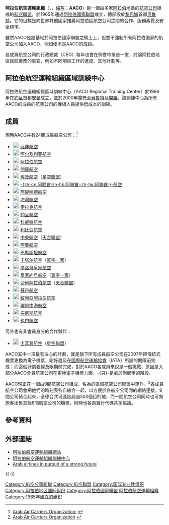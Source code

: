 {{Refimprove|time=2016-11-25T15:01:49+00:00}}
{{Infobox organization
|name                = 阿拉伯航空運輸組織
|native_name         = الاتحاد العربي للنقل الجوي
|native_name_lang    = ar
|image               = 
|image_size          = 
|caption             = 
|logo                = 
|formation           = {{start date|1965|8|25}}
|headquarters        = {{LBN}}[[貝魯特|貝魯特]]
|sec_gen             = Abdul Wahab Teffaha
|leader_title        = 主席 
|leader_name         = H.E. Eng. Saleh N. Al Jasser
|website             = {{URL|aaco.org}}
}}
'''阿拉伯航空運輸組織'''（{{lang-ar|الإتحاد العربي للنقل الجوي}}，{{lang-en|'''A'''rabic '''A'''ir '''C'''arriers '''O'''rganization}}，[[缩写|缩写]]：'''AACO'''）是一個由多家[[阿拉伯|阿拉伯]]地區的[[航空公司|航空公司]]組成的[[航空聯盟|航空聯盟]]，於1965年通過[[阿拉伯國家聯盟|阿拉伯國家聯盟]]成立，總部設於[[黎巴嫩|黎巴嫩]]首都[[贝鲁特|贝鲁特]]。它的目標是向世界其他國家推廣阿拉伯區航空公司之間的合作、服務素質及安全標準。

雖然AACO是設基地於阿拉伯國家聯盟之領土上，但並不強制所有阿拉伯国家的航空公司加入AACO，例如{{tsl|en|Air Mauritanie|毛里塔尼亞航空}}便不是AACO的成員。

各成員航空公司的行政總裁（CEO）每年也會在例會中聚首一堂，討論阿拉伯地區民航業務的事宜，例如不同項目工作的進度、其他計劃等。

==阿拉伯航空運輸組織區域訓練中心==
阿拉伯航空運輸組織區域訓練中心（AACO Regional Training Center）於1996年在[[約旦|約旦]]首都[[安曼|安曼]]成立，並於2000年擴充至[[贝鲁特|貝魯特]]及[[开罗|開羅]]。該訓練中心為所有AACO的成員的航空公司的機組人員提供低成本的訓練。

==成員==
現時AACO共有24間成員航空公司：<ref>[http://www.aaco.org/airlines.asp Arab Air Carriers Organization:<!-- Bot generated title -->] {{webarchive|url=https://web.archive.org/web/20080917033235/http://www.aaco.org/airlines.asp |date=2008-09-17 }}</ref>

* [[File:Flag_of_Libya.svg|20px]] [[泛非航空|泛非航空]]
* [[File:Flag_of_Algeria.svg|20px]] [[阿尔及利亚航空|阿尔及利亚航空]]
* [[File:Flag_of_the_United_Arab_Emirates.svg|20px]] [[阿拉伯航空|阿拉伯航空]]
* [[File:Flag_of_Egypt.svg|20px]] [[開羅航空|開羅航空]]
* [[File:Flag_of_Egypt.svg|20px]] [[埃及航空|埃及航空]]（[[星空聯盟|星空聯盟]]）
* [[File:Flag_of_the_United_Arab_Emirates.svg|20px]] [[阿聯酋航空|-{zh-cn:阿联酋;zh-hk:阿聯酋:;zh-tw:阿聯酋;}-航空]]
* [[File:Flag_of_the_United_Arab_Emirates.svg|20px]] [[阿提哈德航空|阿提哈德航空]]
* [[File:Flag_of_Bahrain.svg|20px]] [[海灣航空|海灣航空]]
* [[File:Flag_of_Iraq.svg|20px]] [[伊拉克航空|伊拉克航空]]
* [[File:Flag_of_Jordan.svg|20px]] [[約旦航空|約旦航空]]
* [[File:Flag_of_Kuwait.svg|20px]] [[科威特航空|科威特航空]]
* [[File:Flag_of_Libya.svg|20px]] [[利比亞航空|利比亞航空]]
* [[File:Flag_of_Lebanon.svg|20px]] [[中東航空|中東航空]]（[[天合聯盟|天合聯盟]]）
* [[File:Flag_of_Oman.svg|20px]] [[阿曼航空|阿曼航空]]
* [[File:Flag_of_Palestine.svg|20px]] [[巴勒斯坦航空|巴勒斯坦航空]]
* [[File:Flag_of_Qatar.svg|20px]] [[卡塔尔航空|卡塔尔航空]]（[[寰宇一家|寰宇一家]]）
* [[File:Flag_of_Morocco.svg|20px]] [[摩洛哥皇家航空|摩洛哥皇家航空]]
* [[File:Flag_of_Jordan.svg|20px]] [[皇家約旦航空|皇家約旦航空]]（[[寰宇一家|寰宇一家]]）
* [[File:Flag_of_Saudi_Arabia.svg|20px]] [[沙地阿拉伯航空|沙地阿拉伯航空]]（[[天合聯盟|天合聯盟]]）
* [[File:Flag_of_Sudan.svg|20px]] [[蘇丹航空|蘇丹航空]]
* [[File:Flag_of_Syria.svg|20px]] [[敘利亞阿拉伯航空|敘利亞阿拉伯航空]]
* [[File:Flag_of_Lebanon.svg|20px]] [[環地中海航空|環地中海航空]]
* [[File:Flag_of_Tunisia.svg|20px]] [[突尼斯航空|突尼斯航空]]
* [[File:Flag_of_Yemen.svg|20px]] [[也門航空|也門航空]]
另外也有非會員身分的合作夥伴：
* [[File:Flag_of_Turkey.svg|20px]] [[土耳其航空|土耳其航空]]（[[星空聯盟|星空聯盟]]）

AACO其中一項最有決心的計劃，就是旗下所有成員航空公司在2007年把傳統式機票更換為電子機票，剛好趕及在[[國際航空運輸協會|國際航空運輸協會]]（IATA）所設的期限前完成；而這個計劃要趕及限期前完成，對於AACO各成員來說是一個挑戰，原因是大部分AACO會員航空公司在更換電子機票方面，-{只}-是處於剛起步的階段。

AACO現正在一個由9間航空公司組成，名為{{tsl|en|Arabesk Airline Alliance|阿拉伯航空公司聯盟}}的區域航空公司聯盟中運作。<ref>[http://www.aaco.org/pubnews.asp?id=1489&lang=1 Arab Air Carriers Organization] {{webarchive|url=https://web.archive.org/web/20090328102211/http://www.aaco.org/pubnews.asp?id=1489&lang=1 |date=2009-03-28 }}</ref>各成員航空公司會把他們的時刻表各自綜合一起，以方便於各航空公司間的網絡連接。9間公司結合起來，全球合共可連接超過500個目的地，而一間航空公司同時也可向旅客出售其餘8間航空公司的機票，同時也各自實行代碼共享協議。

==參考資料==
{{reflist}}

==外部連結==
* [http://www.aaco.org 阿拉伯航空運輸組織網站] {{Wayback|url=http://www.aaco.org/ |date=20060709200854 }}
* [http://www.aacortc.com 阿拉伯航空運輸組織訓練中心] {{Wayback|url=http://www.aacortc.com/ |date=20110903081504 }}
* [http://www.sita.aero/News_Centre/Publications/Solutions_at_SITA_Q3_2005/Features/Arab_airlines_in_pursuit_of_a_strong_future.htm Arab airlines in pursuit of a strong future] {{Wayback|url=http://www.sita.aero/News_Centre/Publications/Solutions_at_SITA_Q3_2005/Features/Arab_airlines_in_pursuit_of_a_strong_future.htm |date=20080622222219 }}

{{-}}
{{AACO}}

[[Category:航空公司組織|Category:航空公司組織]]
[[Category:航空聯盟|Category:航空聯盟]]
[[Category:国际专业性组织|Category:国际专业性组织]]
[[Category:阿拉伯地区国际组织|Category:阿拉伯地区国际组织]]
[[Category:阿拉伯國家聯盟|Category:阿拉伯國家聯盟]]
[[Category:阿拉伯航空運輸組織|]]
[[Category:1965年建立的组织|Category:1965年建立的组织]]